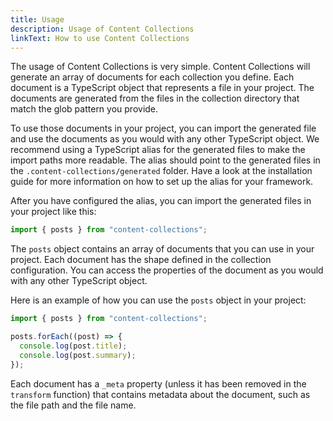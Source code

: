 ```yaml
---
title: Usage
description: Usage of Content Collections
linkText: How to use Content Collections
---
```


The usage of Content Collections is very simple. Content Collections will generate an array of documents for each collection you define. Each document is a TypeScript object that represents a file in your project. The documents are generated from the files in the collection directory that match the glob pattern you provide.

To use those documents in your project, you can import the generated file and use the documents as you would with any other TypeScript object.
We recommend using a TypeScript alias for the generated files to make the import paths more readable. The alias should point to the generated files in the `.content-collections/generated` folder. Have a look at the installation guide for more information on how to set up the alias for your framework.

After you have configured the alias, you can import the generated files in your project like this:

```ts
import { posts } from "content-collections";
```

The `posts` object contains an array of documents that you can use in your project. Each document has the shape defined in the collection configuration. You can access the properties of the document as you would with any other TypeScript object.

Here is an example of how you can use the `posts` object in your project:

```ts
import { posts } from "content-collections";

posts.forEach((post) => {
  console.log(post.title);
  console.log(post.summary);
});
```

Each document has a `_meta` property (unless it has been removed in the `transform` function) that contains metadata about the document, such as the file path and the file name.
